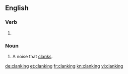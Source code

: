 ==English==

===Verb===
{{head|en|present participle}}

# {{present participle of|clank|lang=en|nocat=1}}

===Noun===
{{en-noun}}

# A noise that [[clank]]s.

[[de:clanking]]
[[et:clanking]]
[[fr:clanking]]
[[kn:clanking]]
[[vi:clanking]]